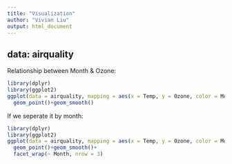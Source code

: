 ```yaml
---
title: "Visualization"
author: "Vivian Liu"
output: html_document
---
```


## data: airquality

Relationship between Month & Ozone:

```r
library(dplyr)
library(ggplot2)
ggplot(data = airquality, mapping = aes(x = Temp, y = Ozone, color = Month))+
  geom_point()+geom_smooth()
```

If we seperate it by month:

```r
library(dplyr)
library(ggplot2)
ggplot(data = airquality, mapping = aes(x = Temp, y = Ozone, color = Month))+
  geom_point()+geom_smooth()+
  facet_wrap(~ Month, nrow = 3)
```